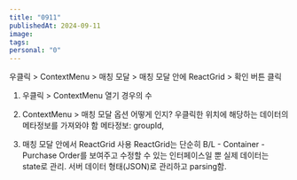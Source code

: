 ```yaml
---
title: "0911"
publishedAt: 2024-09-11
image: 
tags: 
personal: "0"
---
```

우클릭 > ContextMenu > 매칭 모달 > 매칭 모달 안에 ReactGrid > 확인 버튼 클릭

1. 우클릭 > ContextMenu 열기 경우의 수


2. ContextMenu > 매칭 모달 옵션 어떻게 인지?
	우클릭한 위치에 해당하는 데이터의 메타정보를 가져와야 함
	메타정보: groupId, 

3. 매칭 모달 안에서 ReactGrid 사용
	ReactGrid는 단순히 B/L - Container - Purchase Order를 보여주고 수정할 수 있는 인터페이스일 뿐
	실제 데이터는 state로 관리. 서버 데이터 형태(JSON)로 관리하고 parsing함.